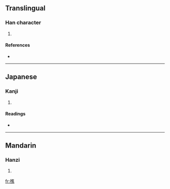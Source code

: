==Translingual==

===Han character===
{{Han char|rn=64|rad=手|as=12|sn=15|four=|canj=手人土火 (QOGF)}}

# {{defn|Han|sort=手12}}

====References====
* {{Han ref|kx=0456.020|dkj=12736|dj=0805.010|hdz=31960.060|uh=64A8|ud=25768}}

----

==Japanese==

===Kanji===
{{ja-kanji|grade=|rs=手12}}

# {{defn|Japanese|sort=手12}}

====Readings====
* {{ja-readings|on=[[しょう]] (shō), [[そう]] (sō), [[す]] (su)|kun=[[えらぶ]] (erabu), [[とる]] (toru), [[ぬぐう]] (nuguu), [[おす]] (osu)}}

----

==Mandarin==

===Hanzi===
{{cmn-hanzi|pin=[[liāo]] ([[liao1]]), [[liào]] ([[liao4]]), [[xiāo]] ([[xiao1]])|wg=liao<sup>1</sup>, liao<sup>4</sup>, hsiao<sup>1</sup>}}

# {{defn|Mandarin|sort=手12}}

[[fr:撨]]